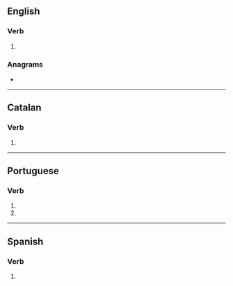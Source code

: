 {{also|inflamés|in flames}}
==English==

===Verb===
{{head|en|verb form}}

# {{en-third-person singular of|inflame}}

===Anagrams===
* {{anagrams|en|a=aefilmns|flamines|misfalne}}

----

==Catalan==

===Verb===
{{head|ca|verb form}}

# {{ca-verb form of|p=2|n=sg|m=ind|t=pres|inflamar}}

----

==Portuguese==

===Verb===
{{head|pt|verb form}}

# {{pt-verb form of|inflamar|ar|subjunctive|present|singular|second}}
# {{pt-verb form of|inflamar|ar|imperative|negative|singular|second}}

----

==Spanish==

===Verb===
{{head|es|verb form}}

# {{es-verb form of|inflamar}}